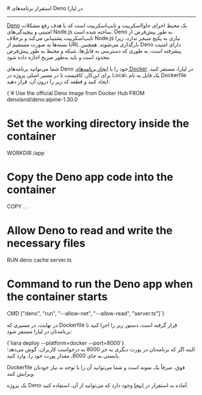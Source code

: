 

<Layout>
<Head>
<title>مستندات استقرار برنامه‌های Deno - لیارا</title>
<meta property="og:title" content="مستندات خدمات رایانش ابری لیارا" />
<meta property="og:description" content="مستندات مربوط به نحوه استقرار برنامه‌های Deno یا فلاتر در پلتفرم داکر در لیارا"  />
</Head>
# استقرار برنامه‌های Deno در لیارا
<hr className="mb-2" />
<a href="https://docs.deno.com/" className="text-[#2196f3] ">Deno</a> یک محیط اجرای جاوااسکریپت و تایپ‌اسکریپت است که با هدف رفع مشکلات امنیتی و پیچیدگی‌های Node.js ساخته شده است. Deno به طور پیش‌فرض از تایپ‌اسکریپت پشتیبانی می‌کند و برخلاف Node.js نیازی به پکیج منیجر ندارد، زیرا بسته‌ها به صورت مستقیم از URL بارگذاری می‌شوند. همچنین Deno دارای امنیت پیشرفته است، به طوری که دسترسی به فایل‌ها، شبکه و محیط به طور پیش‌فرض محدود است و باید به‌طور صریح اجازه داده شود.

<div className="h-2" />

شما می‌توانید برنامه‌های Deno خود را با <a href="../../how-tos/create-app" className="text-[#2196f3] ">ایجاد برنامه‌های Docker</a> در لیارا، مستقر کنید.
برای این‌کار، کافیست تا در مسیر اصلی پروژه در Local، یک فایل به نام <Important>Dockerfile</Important> ایجاد کنید و قطعه کد زیر را درون آن، قرار دهید:
<div className="h-2" />
<div dir='ltr'>
    <Highlight className="dockerfile">
        {`# Use the official Deno image from Docker Hub
FROM denoland/deno:alpine-1.30.0

# Set the working directory inside the container
WORKDIR /app

# Copy the Deno app code into the container
COPY . .

# Allow Deno to read and write the necessary files
RUN deno cache server.ts

# Command to run the Deno app when the container starts
CMD ["deno", "run", "--allow-net", "--allow-read", "server.ts"]`}
    </Highlight>
</div>
<div className="h-2" />

در نهایت، در مسیری که <Important>Dockerfile</Important> قرار گرفته است، دستور زیر را اجرا کنید تا برنامه‌تان در لیارا مستقر شود:
<div className="h-2" />
<div dir='ltr'>
    <Highlight className="js">
        {`liara deploy --platform=docker --port=8000`}
    </Highlight>
</div>
<div className="h-2" />
البته اگر که برنامه‌تان در پورت دیگری به جز 8000 به درخواست کاربران، گوش می‌دهد؛ بایستی به جای 8000، مقدار پورت خود را، وارد کنید. 
<div className="h-2" />

<Alert variant="info">
<p>
<Important>Dockerfile</Important> فوق، صرفاً یک نمونه است و شما می‌توانید آن را با توجه به نیاز خودتان ویرایش کنید.
</p>
</Alert>

<Alert variant="success">
<p>
یک پروژه Deno آماده به استقرار در <a href="https://github.com/liara-cloud/deno-getting-started" className="text-[#2196f3] ">اینجا</a> وجود دارد که می‌توانید از آن، استفاده کنید.
</p>
</Alert>

</Layout>